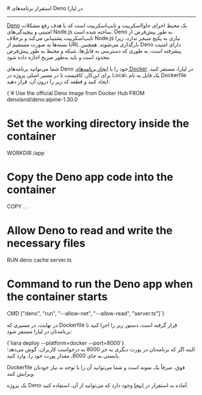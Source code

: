 

<Layout>
<Head>
<title>مستندات استقرار برنامه‌های Deno - لیارا</title>
<meta property="og:title" content="مستندات خدمات رایانش ابری لیارا" />
<meta property="og:description" content="مستندات مربوط به نحوه استقرار برنامه‌های Deno یا فلاتر در پلتفرم داکر در لیارا"  />
</Head>
# استقرار برنامه‌های Deno در لیارا
<hr className="mb-2" />
<a href="https://docs.deno.com/" className="text-[#2196f3] ">Deno</a> یک محیط اجرای جاوااسکریپت و تایپ‌اسکریپت است که با هدف رفع مشکلات امنیتی و پیچیدگی‌های Node.js ساخته شده است. Deno به طور پیش‌فرض از تایپ‌اسکریپت پشتیبانی می‌کند و برخلاف Node.js نیازی به پکیج منیجر ندارد، زیرا بسته‌ها به صورت مستقیم از URL بارگذاری می‌شوند. همچنین Deno دارای امنیت پیشرفته است، به طوری که دسترسی به فایل‌ها، شبکه و محیط به طور پیش‌فرض محدود است و باید به‌طور صریح اجازه داده شود.

<div className="h-2" />

شما می‌توانید برنامه‌های Deno خود را با <a href="../../how-tos/create-app" className="text-[#2196f3] ">ایجاد برنامه‌های Docker</a> در لیارا، مستقر کنید.
برای این‌کار، کافیست تا در مسیر اصلی پروژه در Local، یک فایل به نام <Important>Dockerfile</Important> ایجاد کنید و قطعه کد زیر را درون آن، قرار دهید:
<div className="h-2" />
<div dir='ltr'>
    <Highlight className="dockerfile">
        {`# Use the official Deno image from Docker Hub
FROM denoland/deno:alpine-1.30.0

# Set the working directory inside the container
WORKDIR /app

# Copy the Deno app code into the container
COPY . .

# Allow Deno to read and write the necessary files
RUN deno cache server.ts

# Command to run the Deno app when the container starts
CMD ["deno", "run", "--allow-net", "--allow-read", "server.ts"]`}
    </Highlight>
</div>
<div className="h-2" />

در نهایت، در مسیری که <Important>Dockerfile</Important> قرار گرفته است، دستور زیر را اجرا کنید تا برنامه‌تان در لیارا مستقر شود:
<div className="h-2" />
<div dir='ltr'>
    <Highlight className="js">
        {`liara deploy --platform=docker --port=8000`}
    </Highlight>
</div>
<div className="h-2" />
البته اگر که برنامه‌تان در پورت دیگری به جز 8000 به درخواست کاربران، گوش می‌دهد؛ بایستی به جای 8000، مقدار پورت خود را، وارد کنید. 
<div className="h-2" />

<Alert variant="info">
<p>
<Important>Dockerfile</Important> فوق، صرفاً یک نمونه است و شما می‌توانید آن را با توجه به نیاز خودتان ویرایش کنید.
</p>
</Alert>

<Alert variant="success">
<p>
یک پروژه Deno آماده به استقرار در <a href="https://github.com/liara-cloud/deno-getting-started" className="text-[#2196f3] ">اینجا</a> وجود دارد که می‌توانید از آن، استفاده کنید.
</p>
</Alert>

</Layout>